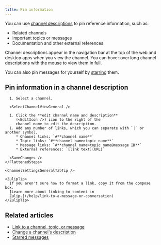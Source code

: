 ```yaml
---
title: Pin information
---
```





You can use [channel
descriptions](/help/view-channel-information#view-channel-description) to pin
reference information, such as:

* Related channels
* Important topics or messages
* Documentation and other external references

Channel descriptions appear in the navigation bar at the top of the web and
desktop apps when you view the channel. You can hover over long channel
descriptions with the mouse to view them in full.

You can also pin messages for yourself by [starring](/help/star-a-message) them.

## Pin information in a channel description

<Tabs>
  <TabItem label="Desktop/Web">
    <FlattenedSteps>
      <NavigationSteps target="relative/channel/all" />

      1. Select a channel.

      <SelectChannelViewGeneral />

      1. Click the **edit channel name and description**
         (<EditIcon />) icon to the right of the
         channel name to edit the description.
      1. Add any number of links, which you can separate with `|` or another symbol.
         * Channel links: `#**channel name**`
         * Topic links: `#**channel name>topic name**`
         * Message links: `#**channel name>topic name@message ID**`
         * External references: `[link text](URL)`

      <SaveChanges />
    </FlattenedSteps>

    <ChannelSettingsGeneralTabTip />

    <ZulipTip>
      If you aren't sure how to format a link, copy it from the compose box.
      [Learn more about linking to content in
      Zulip.](/help/link-to-a-message-or-conversation)
    </ZulipTip>
  </TabItem>
</Tabs>

## Related articles

* [Link to a channel, topic, or message](/help/link-to-a-message-or-conversation)
* [Change a channel's description](/help/change-the-channel-description)
* [Starred messages](/help/star-a-message)

